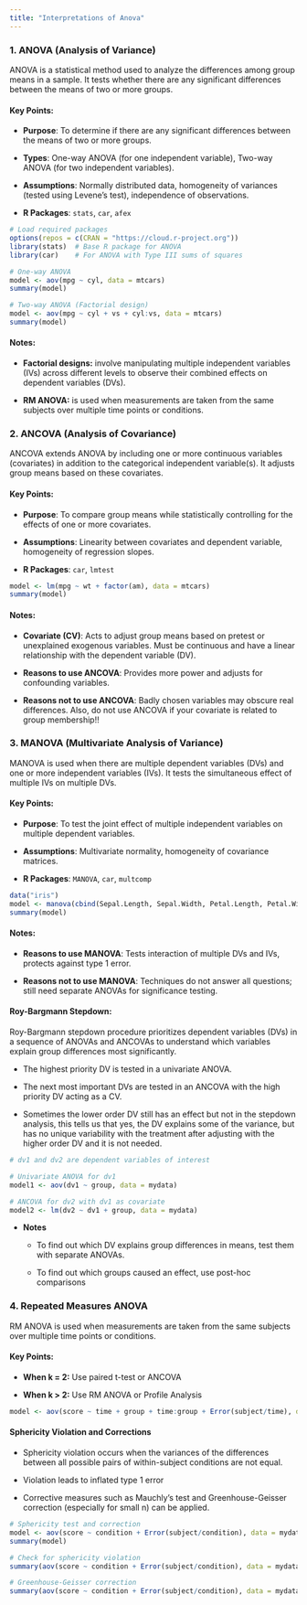 ```yaml
---
title: "Interpretations of Anova"
---
```


### 1. ANOVA (Analysis of Variance)

ANOVA is a statistical method used to analyze the differences among group means in a sample. It tests whether there are any significant differences between the means of two or more groups.

#### Key Points:

-   **Purpose**: To determine if there are any significant differences between the means of two or more groups.

-   **Types**: One-way ANOVA (for one independent variable), Two-way ANOVA (for two independent variables).

-   **Assumptions**: Normally distributed data, homogeneity of variances (tested using Levene's test), independence of observations.

-   **R Packages**: `stats`, `car`, `afex`

```r
# Load required packages
options(repos = c(CRAN = "https://cloud.r-project.org"))
library(stats)  # Base R package for ANOVA
library(car)    # For ANOVA with Type III sums of squares

# One-way ANOVA
model <- aov(mpg ~ cyl, data = mtcars)
summary(model)

# Two-way ANOVA (Factorial design)
model <- aov(mpg ~ cyl + vs + cyl:vs, data = mtcars)
summary(model)
```

#### Notes:

-   **Factorial designs:** involve manipulating multiple independent variables (IVs) across different levels to observe their combined effects on dependent variables (DVs).

-   **RM ANOVA:** is used when measurements are taken from the same subjects over multiple time points or conditions.

### 2. ANCOVA (Analysis of Covariance)

ANCOVA extends ANOVA by including one or more continuous variables (covariates) in addition to the categorical independent variable(s). It adjusts group means based on these covariates.

#### Key Points:

-   **Purpose**: To compare group means while statistically controlling for the effects of one or more covariates.

-   **Assumptions**: Linearity between covariates and dependent variable, homogeneity of regression slopes.

-   **R Packages**: `car`, `lmtest`

```r
model <- lm(mpg ~ wt + factor(am), data = mtcars)
summary(model)
```

#### Notes:

-   **Covariate (CV)**: Acts to adjust group means based on pretest or unexplained exogenous variables. Must be continuous and have a linear relationship with the dependent variable (DV).

-   **Reasons to use ANCOVA**: Provides more power and adjusts for confounding variables.

-   **Reasons not to use ANCOVA**: Badly chosen variables may obscure real differences. Also, do not use ANCOVA if your covariate is related to group membership!!

### 3. MANOVA (Multivariate Analysis of Variance)

MANOVA is used when there are multiple dependent variables (DVs) and one or more independent variables (IVs). It tests the simultaneous effect of multiple IVs on multiple DVs.

#### Key Points:

-   **Purpose**: To test the joint effect of multiple independent variables on multiple dependent variables.

-   **Assumptions**: Multivariate normality, homogeneity of covariance matrices.

-   **R Packages**: `MANOVA`, `car`, `multcomp`

```r
data("iris")
model <- manova(cbind(Sepal.Length, Sepal.Width, Petal.Length, Petal.Width) ~ Species, data = iris)
summary(model)
```

#### Notes:

-   **Reasons to use MANOVA**: Tests interaction of multiple DVs and IVs, protects against type 1 error.

-   **Reasons not to use MANOVA**: Techniques do not answer all questions; still need separate ANOVAs for significance testing.

#### Roy-Bargmann Stepdown:

Roy-Bargmann stepdown procedure prioritizes dependent variables (DVs) in a sequence of ANOVAs and ANCOVAs to understand which variables explain group differences most significantly.

-   The highest priority DV is tested in a univariate ANOVA.

-   The next most important DVs are tested in an ANCOVA with the high priority DV acting as a CV.

-   Sometimes the lower order DV still has an effect but not in the stepdown analysis, this tells us that yes, the DV explains some of the variance, but has no unique variability with the treatment after adjusting with the higher order DV and it is not needed.

``` r
# dv1 and dv2 are dependent variables of interest

# Univariate ANOVA for dv1
model1 <- aov(dv1 ~ group, data = mydata)

# ANCOVA for dv2 with dv1 as covariate
model2 <- lm(dv2 ~ dv1 + group, data = mydata)
```

-   **Notes**

    -   To find out which DV explains group differences in means, test them with separate ANOVAs.

    -   To find out which groups caused an effect, use post-hoc comparisons

### 4. Repeated Measures ANOVA

RM ANOVA is used when measurements are taken from the same subjects over multiple time points or conditions.

#### Key Points:

-   **When k = 2:** Use paired t-test or ANCOVA

-   **When k \> 2:** Use RM ANOVA or Profile Analysis

``` r
model <- aov(score ~ time + group + time:group + Error(subject/time), data = mydata)
```

#### Sphericity Violation and Corrections

-   Sphericity violation occurs when the variances of the differences between all possible pairs of within-subject conditions are not equal.

-   Violation leads to inflated type 1 error

-   Corrective measures such as Mauchly's test and Greenhouse-Geisser correction (especially for small n) can be applied.

``` r
# Sphericity test and correction
model <- aov(score ~ condition + Error(subject/condition), data = mydata)
summary(model)

# Check for sphericity violation
summary(aov(score ~ condition + Error(subject/condition), data = mydata))

# Greenhouse-Geisser correction
summary(aov(score ~ condition + Error(subject/condition), data = mydata, Greenhouse-Geisser = TRUE))
```
